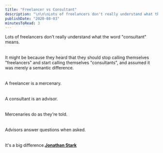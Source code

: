 ```yaml
---
title: "Freelancer vs Consultant​"
description: "\n\n\nLots of freelancers don't really understand what the word \"consultant\" means.\n\n\n\n\nIt might be because they heard that they should stop calling themselves \"freelancers\" and start calling themselves \"consultants\", and assumed it was merely a semantic difference.\n\n\n\n\nA freelancer is a mercenary.\n\n\n\n\nA consultant is an advisor.\n\n\n\n\nMercenaries do as they're told.\n\n\n\n\nAdvisors answer questions when asked.\n\n\n\n\nIt's a big difference.Jonathan Stark\n\n"
publishDate: "2020-08-03"
minutesToRead: 3
---
```


<div class="blockquote">
<div><p>Lots of freelancers don't really understand what the word "consultant" means.<br />
<br /><br />
It might be because they heard that they should stop calling themselves "freelancers" and start calling themselves "consultants", and assumed it was merely a semantic difference.<br />
<br /><br />
A freelancer is a mercenary.<br />
<br /><br />
A consultant is an advisor.<br />
<br /><br />
Mercenaries do as they're told.<br />
<br /><br />
Advisors answer questions when asked.<br />
<br /><br />
It's a big difference.<strong><a href="https://jonathanstark.com/daily?ref=antonsten.com">Jonathan Stark</a></strong></p></div>
</div>